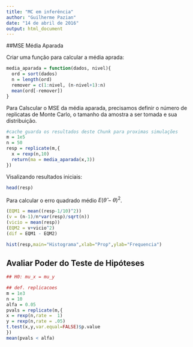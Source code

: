 ```yaml
---
title: "MC em inferência"
author: "Guilherme Pazian"
date: "14 de abril de 2016"
output: html_document
---
```


##MSE Média Aparada

Criar uma função para calcular a média aprada:
```r
media_aparada = function(dados, nivel){
  ord = sort(dados)
  n = length(ord)
  remover = c(1:nivel, (n-nivel+1):n)
  mean(ord[-remover])
}

```

Para Calscular o MSE da média aparada, precisamos definir o número de replicatas de Monte Carlo, o tamanho da amostra a ser tomada e sua distribuição.
```r
#cache guarda os resultados deste Chunk para proximas simulações
m = 1e5
n = 50
resp = replicate(m,{
  x = rexp(n,10)
  return(ma = media_aparada(x,3))
})
```

Visalizando resultados iniciais:
```r
head(resp)
```

Para calcular o erro quadrado médio $E(\hat{\theta}-\theta)^2$.

```r
(EQM1 = mean((resp-1/10)^2))
(v = (n-1)/n*var(resp)/sqrt(n))
(vicio = mean(resp))
(EQM2 = v+vicio^2)
(dif = EQM1 - EQM2)
```

```r
hist(resp,main="Histograma",xlab="Prop",ylab="Frequencia")
```


## Avaliar Poder do Teste de Hipóteses

```r

## H0: mu_x = mu_y

## def. replicacoes
m = 1e3
n = 10
alfa = 0.05
pvals = replicate(m,{
x = rexp(n,rate =  1)
y = rexp(n,rate = .05)
t.test(x,y,var.equal=FALSE)$p.value
})
mean(pvals < alfa)
```

